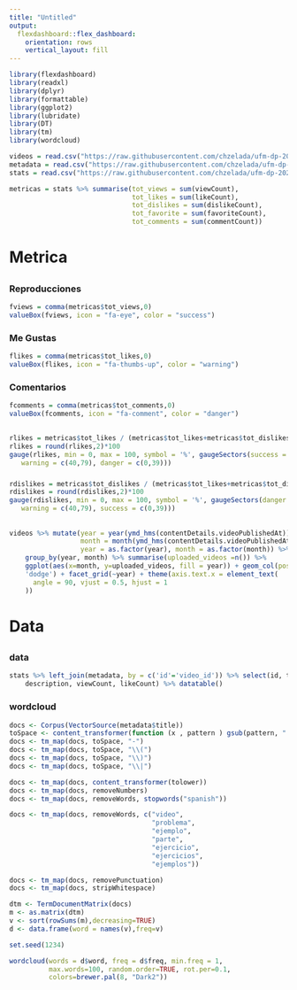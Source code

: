 ```yaml
---
title: "Untitled"
output: 
  flexdashboard::flex_dashboard:
    orientation: rows
    vertical_layout: fill
---
```


```r
library(flexdashboard)
library(readxl)
library(dplyr)
library(formattable)
library(ggplot2)
library(lubridate)
library(DT)
library(tm)
library(wordcloud)
```

```r
videos = read.csv("https://raw.githubusercontent.com/chzelada/ufm-dp-2022/main/FlexDashBoard/data/academatica_videos.csv", sep = ",")
metadata = read.csv("https://raw.githubusercontent.com/chzelada/ufm-dp-2022/main/FlexDashBoard/data/academatica_videos_metadata.csv", sep = ",")
stats = read.csv("https://raw.githubusercontent.com/chzelada/ufm-dp-2022/main/FlexDashBoard/data/academatica_video_stats.csv", sep = ",")
```

```r
metricas = stats %>% summarise(tot_views = sum(viewCount), 
                               tot_likes = sum(likeCount), 
                               tot_dislikes = sum(dislikeCount), 
                               tot_favorite = sum(favoriteCount), 
                               tot_comments = sum(commentCount))
```

# Metrica {data-icon=fa-ruler}

##

### Reproducciones

```r
fviews = comma(metricas$tot_views,0)
valueBox(fviews, icon = "fa-eye", color = "success")
```

### Me Gustas

```r
flikes = comma(metricas$tot_likes,0)
valueBox(flikes, icon = "fa-thumbs-up", color = "warning")
```

### Comentarios

```r
fcomments = comma(metricas$tot_comments,0)
valueBox(fcomments, icon = "fa-comment", color = "danger")
```

##

###

```r
rlikes = metricas$tot_likes / (metricas$tot_likes+metricas$tot_dislikes)
rlikes = round(rlikes,2)*100
gauge(rlikes, min = 0, max = 100, symbol = '%', gaugeSectors(success = c(80,100),
   warning = c(40,79), danger = c(0,39)))
```

###

```r
rdislikes = metricas$tot_dislikes / (metricas$tot_likes+metricas$tot_dislikes)
rdislikes = round(rdislikes,2)*100
gauge(rdislikes, min = 0, max = 100, symbol = '%', gaugeSectors(danger = c(80,100),
   warning = c(40,79), success = c(0,39)))
```

##

###
```r
videos %>% mutate(year = year(ymd_hms(contentDetails.videoPublishedAt)),
                  month = month(ymd_hms(contentDetails.videoPublishedAt)),
                  year = as.factor(year), month = as.factor(month)) %>%
    group_by(year, month) %>% summarise(uploaded_videos =n()) %>%
    ggplot(aes(x=month, y=uploaded_videos, fill = year)) + geom_col(position = 
    'dodge') + facet_grid(~year) + theme(axis.text.x = element_text(
      angle = 90, vjust = 0.5, hjust = 1
    ))
```

# Data {data-icon='fa-database'}

## {.tabset}

### data

```r
stats %>% left_join(metadata, by = c('id'='video_id')) %>% select(id, title,
    description, viewCount, likeCount) %>% datatable()
```

### wordcloud

```r
docs <- Corpus(VectorSource(metadata$title))
toSpace <- content_transformer(function (x , pattern ) gsub(pattern, " ", x))
docs <- tm_map(docs, toSpace, "-")
docs <- tm_map(docs, toSpace, "\\(")
docs <- tm_map(docs, toSpace, "\\)")
docs <- tm_map(docs, toSpace, "\\|")

docs <- tm_map(docs, content_transformer(tolower))
docs <- tm_map(docs, removeNumbers)
docs <- tm_map(docs, removeWords, stopwords("spanish"))

docs <- tm_map(docs, removeWords, c("video", 
                                    "problema",
                                    "ejemplo",
                                    "parte",
                                    "ejercicio",
                                    "ejercicios",
                                    "ejemplos")) 

docs <- tm_map(docs, removePunctuation)
docs <- tm_map(docs, stripWhitespace)

dtm <- TermDocumentMatrix(docs)
m <- as.matrix(dtm)
v <- sort(rowSums(m),decreasing=TRUE)
d <- data.frame(word = names(v),freq=v)

set.seed(1234)

wordcloud(words = d$word, freq = d$freq, min.freq = 1,
          max.words=100, random.order=TRUE, rot.per=0.1, 
          colors=brewer.pal(8, "Dark2"))
```

